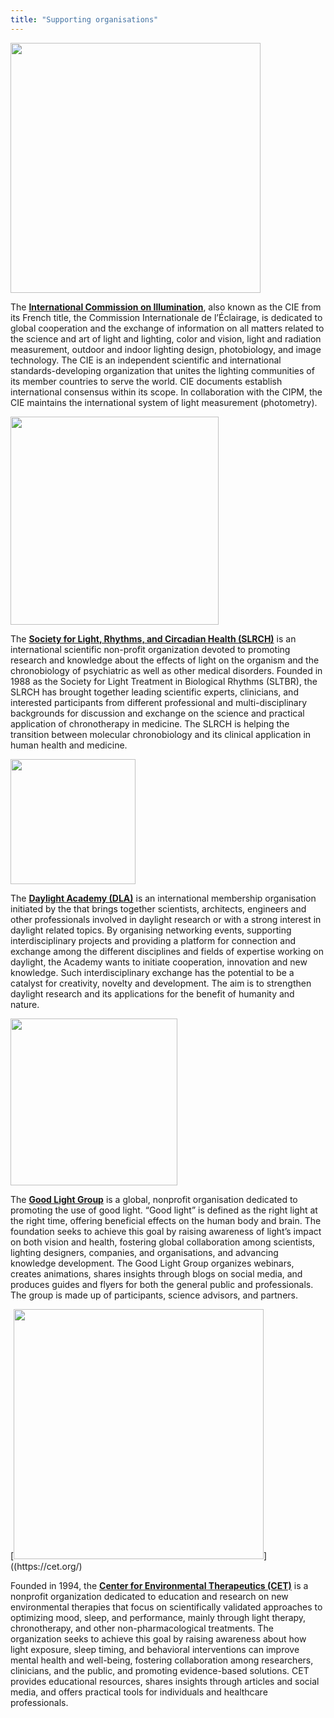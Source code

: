 ```yaml
---
title: "Supporting organisations"
---
```


[![](assets/logo-cie.png){width=300pt}](https://cie.co.at/)

The **[International Commission on Illumination](https://cie.co.at/)**, also known as the CIE from its French title, the Commission Internationale de l'Éclairage, is dedicated to global cooperation and the exchange of information on all matters related to the science and art of light and lighting, color and vision, light and radiation measurement, outdoor and indoor lighting design, photobiology, and image technology. The CIE is an independent scientific and international standards-developing organization that unites the lighting communities of its member countries to serve the world. CIE documents establish international consensus within its scope. In collaboration with the CIPM, the CIE maintains the international system of light measurement (photometry).

[![](assets/logo-slrch.png){width=250pt}](https://slrch.org/)

The **[Society for Light, Rhythms, and Circadian Health (SLRCH)](https://slrch.org/)** is an international scientific non-profit organization devoted to promoting research and knowledge about the effects of light on the organism and the chronobiology of psychiatric as well as other medical disorders. Founded in 1988 as the Society for Light Treatment in Biological Rhythms (SLTBR), the SLRCH has brought together leading scientific experts, clinicians, and interested participants from different professional and multi-disciplinary backgrounds for discussion and exchange on the science and practical application of chronotherapy in medicine. The SLRCH is helping the transition between molecular chronobiology and its clinical application in human health and medicine.

[![](assets/logo-dla.png){width=150pt}](https://daylight.academy/)

The **[Daylight Academy (DLA)](https://daylight.academy/)** is an international membership organisation initiated by the that brings together scientists, architects, engineers and other professionals involved in daylight research or with a strong interest in daylight related topics. By organising networking events, supporting interdisciplinary projects and providing a platform for connection and exchange among the different disciplines and fields of expertise working on daylight, the Academy wants to initiate cooperation, innovation and new knowledge. Such interdisciplinary exchange has the potential to be a catalyst for creativity, novelty and development. The aim is to strengthen daylight research and its applications for the benefit of humanity and nature.

[![](assets/logo-glg.png){width=200pt}](https://www.goodlightgroup.org/)

The **[Good Light Group](https://www.goodlightgroup.org/)** is a global, nonprofit organisation dedicated to promoting the use of good light. "Good light" is defined as the right light at the right time, offering beneficial effects on the human body and brain. The foundation seeks to achieve this goal by raising awareness of light's impact on both vision and health, fostering global collaboration among scientists, lighting designers, companies, and organisations, and advancing knowledge development. The Good Light Group organizes webinars, creates animations, shares insights through blogs on social media, and produces guides and flyers for both the general public and professionals. The group is made up of participants, science advisors, and partners.

[![](assets/logo-cet.png){width=300pt}]((https://cet.org/)

Founded in 1994, the **[Center for Environmental Therapeutics (CET)](https://cet.org/)** is a nonprofit organization dedicated to education and research on new environmental therapies that focus on scientifically validated approaches to optimizing mood, sleep, and performance, mainly through light therapy, chronotherapy, and other non-pharmacological treatments. The organization seeks to achieve this goal by raising awareness about how light exposure, sleep timing, and behavioral interventions can improve mental health and well-being, fostering collaboration among researchers, clinicians, and the public, and promoting evidence-based solutions. CET provides educational resources, shares insights through articles and social media, and offers practical tools for individuals and healthcare professionals.
